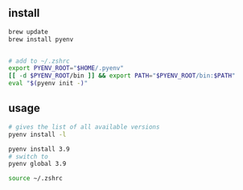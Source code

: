 ## install 

```sh
brew update
brew install pyenv


# add to ~/.zshrc
export PYENV_ROOT="$HOME/.pyenv"
[[ -d $PYENV_ROOT/bin ]] && export PATH="$PYENV_ROOT/bin:$PATH"
eval "$(pyenv init -)"
```

## usage
```sh
# gives the list of all available versions
pyenv install -l 

pyenv install 3.9
# switch to
pyenv global 3.9

source ~/.zshrc 
```